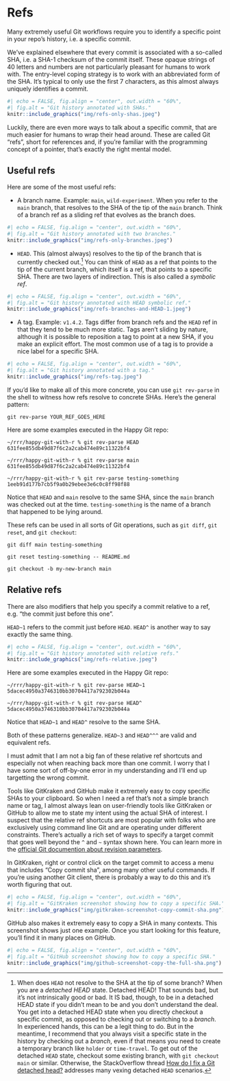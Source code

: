 # Refs {#git-refs}

Many extremely useful Git workflows require you to identify a specific point in your repo's history, i.e. a specific commit.

We've explained elsewhere that every commit is associated with a so-called SHA, i.e. a SHA-1 checksum of the commit itself.
These opaque strings of 40 letters and numbers are not particularly pleasant for humans to work with.
The entry-level coping strategy is to work with an abbreviated form of the SHA.
It's typical to only use the first 7 characters, as this almost always uniquely identifies a commit.

```r
#| echo = FALSE, fig.align = "center", out.width = "60%",
#| fig.alt = "Git history annotated with SHAs."
knitr::include_graphics("img/refs-only-shas.jpeg")
```

Luckily, there are even more ways to talk about a specific commit, that are much easier for humans to wrap their head around.
These are called Git "refs", short for references and, if you're familiar with the programming concept of a pointer, that's exactly the right mental model.

## Useful refs

Here are some of the most useful refs:

* A branch name.
  Example: `main`, `wild-experiment`.
  When you refer to the `main` branch, that resolves to the SHA of the tip of
  the `main` branch.
  Think of a branch ref as a sliding ref that evolves as the branch does.
  
```r
#| echo = FALSE, fig.align = "center", out.width = "60%",
#| fig.alt = "Git history annotated with two branches."
knitr::include_graphics("img/refs-only-branches.jpeg")
```

* `HEAD`.
  This (almost always) resolves to the tip of the branch that is currently
  checked out.[^HEAD-no-branch]
  You can think of `HEAD` as a ref that points to the tip of the current branch,
  which itself is a ref, that points to a specific SHA.
  There are two layers of indirection.
  This is also called a *symbolic ref*.
  
```r
#| echo = FALSE, fig.align = "center", out.width = "60%",
#| fig.alt = "Git history annotated with HEAD symbolic ref."
knitr::include_graphics("img/refs-branches-and-HEAD-1.jpeg")
```  
  
* A tag.
  Example: `v1.4.2`.
  Tags differ from branch refs and the `HEAD` ref in that they tend to be much
  more static.
  Tags aren't sliding by nature, although it is possible to reposition a tag to
  point at a new SHA, if you make an explicit effort.
  The most common use of a tag is to provide a nice label for a specific SHA.

```r
#| echo = FALSE, fig.align = "center", out.width = "60%",
#| fig.alt = "Git history annotated with a tag."
knitr::include_graphics("img/refs-tag.jpeg")
```  

[^HEAD-no-branch]: When does `HEAD` not resolve to the SHA at the tip of some branch?
When you are a *detached HEAD* state.
Detached HEAD!
That sounds bad, but it's not intrinsically good or bad.
It IS bad, though, to be in a detached HEAD state if you didn't mean to be and you don't understand the deal.
You get into a detached HEAD state when you directly checkout a specific commit, as opposed to checking out or switching to a *branch*.
In experienced hands, this can be a legit thing to do.
But in the meantime, I recommend that you always visit a specific state in the history by checking out a *branch*, even if that means you need to create a temporary branch like `holder` or `time-travel`.
To get out of the detached `HEAD` state, checkout some existing branch, with `git checkout main` or similar.
Otherwise, the StackOverflow thread [How do I fix a Git detached head?](https://stackoverflow.com/q/10228760) addresses many vexing detached `HEAD` scenarios.

If you'd like to make all of this more concrete, you can use `git rev-parse` in the shell to witness how refs resolve to concrete SHAs.
Here's the general pattern:

```console
git rev-parse YOUR_REF_GOES_HERE
```

Here are some examples executed in the Happy Git repo:

```console
~/rrr/happy-git-with-r % git rev-parse HEAD
631fee855db49d87f6c2a2cab474e89c11322bf4

~/rrr/happy-git-with-r % git rev-parse main
631fee855db49d87f6c2a2cab474e89c11322bf4

~/rrr/happy-git-with-r % git rev-parse testing-something                       
1eeb91d177b7cb5f9a0b29ebee3e6c0c8ff98f88
```

Notice that `HEAD` and `main` resolve to the same SHA, since the `main` branch was checked out at the time.
`testing-something` is the name of a branch that happened to be lying around.

These refs can be used in all sorts of Git operations, such as `git diff`, `git reset`, and `git checkout`:

```console
git diff main testing-something

git reset testing-something -- README.md

git checkout -b my-new-branch main
```

## Relative refs

There are also modifiers that help you specify a commit relative to a ref, e.g. "the commit just before this one".

`HEAD~1` refers to the commit just before `HEAD`.
`HEAD^` is another way to say exactly the same thing.

```r
#| echo = FALSE, fig.align = "center", out.width = "60%",
#| fig.alt = "Git history annotated with relative refs."
knitr::include_graphics("img/refs-relative.jpeg")
```  

Here are some examples executed in the Happy Git repo:

```console
~/rrr/happy-git-with-r % git rev-parse HEAD~1
5dacec4950a3746310bb30704417a792302b044a

~/rrr/happy-git-with-r % git rev-parse HEAD^
5dacec4950a3746310bb30704417a792302b044a
```

Notice that `HEAD~1` and `HEAD^` resolve to the same SHA.

Both of these patterns generalize.
`HEAD~3` and `HEAD^^^` are valid and equivalent refs.

I must admit that I am not a big fan of these relative ref shortcuts and especially not when reaching back more than one commit.
I worry that I have some sort of off-by-one error in my understanding and I'll end up targetting the wrong commit.

Tools like GitKraken and GitHub make it extremely easy to copy specific SHAs to your clipboard.
So when I need a ref that's not a simple branch name or tag, I almost always lean on user-friendly tools like GitKraken or GitHub to allow me to state my intent using the actual SHA of interest.
I suspect that the relative ref shortcuts are most popular with folks who are exclusively using command line Git and are operating under different constraints.
There's actually a rich set of ways to specify a target commit that goes well beyond the `^` and `~` syntax shown here.
You can learn more in the [official Git documention about revision parameters](https://git-scm.com/docs/gitrevisions).

In GitKraken, right or control click on the target commit to access a menu that includes "Copy commit sha", among many other useful commands.
If you're using another Git client, there is probably a way to do this and it's worth figuring that out.

```r
#| echo = FALSE, fig.align = "center", out.width = "60%",
#| fig.alt = "GitKraken screenshot showing how to copy a specific SHA."
knitr::include_graphics("img/gitkraken-screenshot-copy-commit-sha.png")
```  

GitHub also makes it extremely easy to copy a SHA in many contexts.
This screenshot shows just one example.
Once you start looking for this feature, you'll find it in many places on GitHub.

```r
#| echo = FALSE, fig.align = "center", out.width = "60%",
#| fig.alt = "GitHub screenshot showing how to copy a specific SHA."
knitr::include_graphics("img/github-screenshot-copy-the-full-sha.png")
```  
